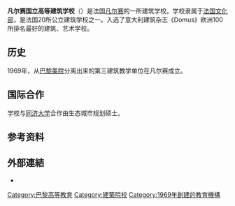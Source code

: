 {{Multiple issues|
{{Copy edit|time=2020-11-15T11:27:42+00:00}}
{{Unreferenced|time=2020-11-15T11:27:42+00:00}}
}}
{{Infobox university
| name            = 凡尔赛国立高等建筑学校
| native_name     = École nationale supérieure d'architecture de Versailles
| native_name_lang = fr
| image           = Logo ENSA Vesailles.jpg
| caption = 
| latin_name = 
| motto = 
| zhmotto = 
| closed = 
| established     = 1969年
| re-established  = 
| anniversary     = 
| type            = 
| endowment = 
| president       = Alexandre Labasse
| secretary = 
| faculty = 
| staff           = 
| students        = 1224
| undergrad = 
| postgrad = 
| location        = {{FRA}}[[凡尔赛|凡尔赛]]
| campus          = 市区
| athletics = 
| conference = 
| colors = 
| nickname = 
| affiliations  = 
| zip = 
| telephone = 
| logo = 
| footnotes = 
| weburl        = {{URL|http://www.versailles.archi.fr/}}
| calendar = 
}}

'''凡尔赛国立高等建筑学校'''（{{lang-fr|École nationale supérieure d'architecture de Versailles}}）是法国[[凡爾賽|凡尔赛]]的一所建筑学校。学校隶属于[[法国文化部|法国文化部]]，是法国20所公立建筑学校之一。入选了意大利建筑杂志《Domus》欧洲100所排名最好的建筑、艺术学校。

== 历史 ==
1969年，从[[国立高等美术学院|巴黎美院]]分离出来的第三建筑教学单位在凡尔赛成立。

== 国际合作 ==
学校与[[同济大学|同济大学]]合作由生态城市规划硕士。




== 参考资料 ==
{{Reflist}}

== 外部連結 ==

* {{Official website|http://www.versailles.archi.fr/}}
{{法国建筑学校}}

[[Category:巴黎高等教育|Category:巴黎高等教育]]
[[Category:建築院校|Category:建築院校]]
[[Category:1969年創建的教育機構|Category:1969年創建的教育機構]]